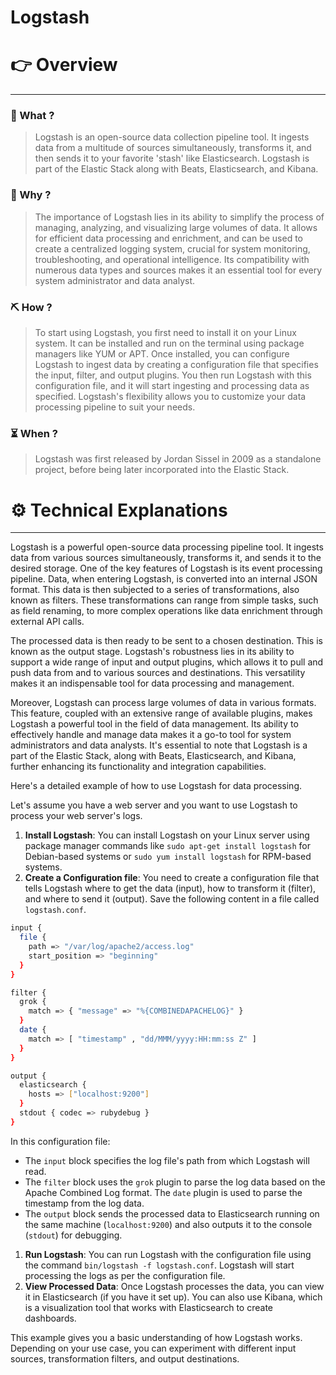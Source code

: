 # Logstash


# 👉 Overview

---

### 👀 What ?

> Logstash is an open-source data collection pipeline tool. It ingests data from a multitude of sources simultaneously, transforms it, and then sends it to your favorite 'stash' like Elasticsearch. Logstash is part of the Elastic Stack along with Beats, Elasticsearch, and Kibana.
> 

### 🧐 Why ?

> The importance of Logstash lies in its ability to simplify the process of managing, analyzing, and visualizing large volumes of data. It allows for efficient data processing and enrichment, and can be used to create a centralized logging system, crucial for system monitoring, troubleshooting, and operational intelligence. Its compatibility with numerous data types and sources makes it an essential tool for every system administrator and data analyst.
> 

### ⛏️ How ?

> To start using Logstash, you first need to install it on your Linux system. It can be installed and run on the terminal using package managers like YUM or APT. Once installed, you can configure Logstash to ingest data by creating a configuration file that specifies the input, filter, and output plugins. You then run Logstash with this configuration file, and it will start ingesting and processing data as specified. Logstash's flexibility allows you to customize your data processing pipeline to suit your needs.
> 

### ⏳ When ?

> Logstash was first released by Jordan Sissel in 2009 as a standalone project, before being later incorporated into the Elastic Stack.
> 

# ⚙️ Technical Explanations

---

Logstash is a powerful open-source data processing pipeline tool. It ingests data from various sources simultaneously, transforms it, and sends it to the desired storage. One of the key features of Logstash is its event processing pipeline. Data, when entering Logstash, is converted into an internal JSON format. This data is then subjected to a series of transformations, also known as filters. These transformations can range from simple tasks, such as field renaming, to more complex operations like data enrichment through external API calls.

The processed data is then ready to be sent to a chosen destination. This is known as the output stage. Logstash's robustness lies in its ability to support a wide range of input and output plugins, which allows it to pull and push data from and to various sources and destinations. This versatility makes it an indispensable tool for data processing and management.

Moreover, Logstash can process large volumes of data in various formats. This feature, coupled with an extensive range of available plugins, makes Logstash a powerful tool in the field of data management. Its ability to effectively handle and manage data makes it a go-to tool for system administrators and data analysts. It's essential to note that Logstash is a part of the Elastic Stack, along with Beats, Elasticsearch, and Kibana, further enhancing its functionality and integration capabilities.

Here's a detailed example of how to use Logstash for data processing.

Let's assume you have a web server and you want to use Logstash to process your web server's logs.

1. **Install Logstash**: You can install Logstash on your Linux server using package manager commands like `sudo apt-get install logstash` for Debian-based systems or `sudo yum install logstash` for RPM-based systems.
2. **Create a Configuration file**: You need to create a configuration file that tells Logstash where to get the data (input), how to transform it (filter), and where to send it (output). Save the following content in a file called `logstash.conf`.

```bash
input {
  file {
    path => "/var/log/apache2/access.log"
    start_position => "beginning"
  }
}

filter {
  grok {
    match => { "message" => "%{COMBINEDAPACHELOG}" }
  }
  date {
    match => [ "timestamp" , "dd/MMM/yyyy:HH:mm:ss Z" ]
  }
}

output {
  elasticsearch {
    hosts => ["localhost:9200"]
  }
  stdout { codec => rubydebug }
}

```

In this configuration file:

- The `input` block specifies the log file's path from which Logstash will read.
- The `filter` block uses the `grok` plugin to parse the log data based on the Apache Combined Log format. The `date` plugin is used to parse the timestamp from the log data.
- The `output` block sends the processed data to Elasticsearch running on the same machine (`localhost:9200`) and also outputs it to the console (`stdout`) for debugging.
1. **Run Logstash**: You can run Logstash with the configuration file using the command `bin/logstash -f logstash.conf`. Logstash will start processing the logs as per the configuration file.
2. **View Processed Data**: Once Logstash processes the data, you can view it in Elasticsearch (if you have it set up). You can also use Kibana, which is a visualization tool that works with Elasticsearch to create dashboards.

This example gives you a basic understanding of how Logstash works. Depending on your use case, you can experiment with different input sources, transformation filters, and output destinations.
